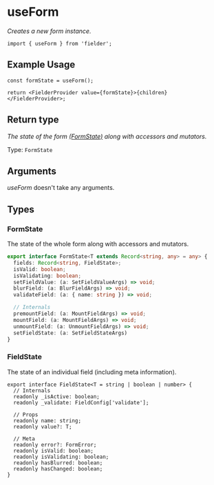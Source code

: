 # useForm

_Creates a new form instance._

```tsx
import { useForm } from 'fielder';
```

## Example Usage

```tsx
const formState = useForm();

return <FielderProvider value={formState}>{children}</FielderProvider>;
```

## Return type

_The state of the form [(FormState)](#formstate) along with accessors and mutators._

Type: `FormState`

## Arguments

_useForm_ doesn't take any arguments.

## Types

### FormState

The state of the whole form along with accessors and mutators.

```ts
export interface FormState<T extends Record<string, any> = any> {
  fields: Record<string, FieldState>;
  isValid: boolean;
  isValidating: boolean;
  setFieldValue: (a: SetFieldValueArgs) => void;
  blurField: (a: BlurFieldArgs) => void;
  validateField: (a: { name: string }) => void;

  // Internals
  premountField: (a: MountFieldArgs) => void;
  mountField: (a: MountFieldArgs) => void;
  unmountField: (a: UnmountFieldArgs) => void;
  setFieldState: (a: SetFieldStateArgs)
}
```

### FieldState

The state of an individual field (including meta information).

```tsx
export interface FieldState<T = string | boolean | number> {
  // Internals
  readonly _isActive: boolean;
  readonly _validate: FieldConfig['validate'];

  // Props
  readonly name: string;
  readonly value?: T;

  // Meta
  readonly error?: FormError;
  readonly isValid: boolean;
  readonly isValidating: boolean;
  readonly hasBlurred: boolean;
  readonly hasChanged: boolean;
}
```
